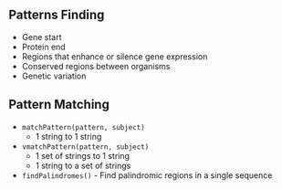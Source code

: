
## Patterns Finding{.t}
- Gene start
- Protein end
- Regions that enhance or silence gene expression
- Conserved regions between organisms
- Genetic variation

## Pattern Matching{.t}
- `matchPattern(pattern, subject)`
  - 1 string to 1 string
- `vmatchPattern(pattern, subject)`
  - 1 set of strings to 1 string
  - 1 string to a set of strings
- `findPalindromes()` - Find palindromic regions in a single sequence
